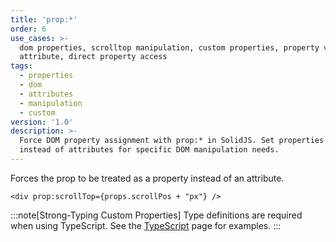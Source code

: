 ```yaml
---
title: 'prop:*'
order: 6
use_cases: >-
  dom properties, scrolltop manipulation, custom properties, property vs
  attribute, direct property access
tags:
  - properties
  - dom
  - attributes
  - manipulation
  - custom
version: '1.0'
description: >-
  Force DOM property assignment with prop:* in SolidJS. Set properties directly
  instead of attributes for specific DOM manipulation needs.
---
```


Forces the prop to be treated as a property instead of an attribute.

```tsx
<div prop:scrollTop={props.scrollPos + "px"} />
```

:::note[Strong-Typing Custom Properties]
Type definitions are required when using TypeScript.
See the [TypeScript](/configuration/typescript#forcing-properties-and-custom-attributes) page for examples.
:::

